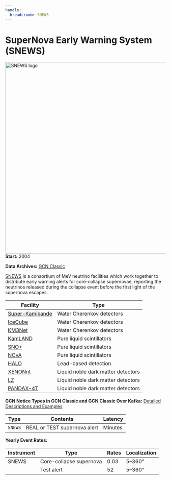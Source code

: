 ```yaml
---
handle:
  breadcrumb: SNEWS
---
```



# SuperNova Early Warning System (SNEWS)

<img
  src={logo}
  width="800"
  height="600"
  align="right"
  alt="SNEWS logo"
  className="grid-col-6 mobile-lg:grid-col-4 tablet:grid-col-2 desktop:grid-col-3 height-auto"
/>

**Start:** 2004

**Data Archives:**
[GCN Classic](https://gcn.gsfc.nasa.gov/snews_trans.html)

[SNEWS](https://snews2.org/) is a consortium of MeV neutrino facilities which work together to distribute early warning alerts for core-collapse supernovae, reporting the neutrinos released during the collapse event before the first light of the supernova escapes.

| Facility                                                             | Type                               |
| -------------------------------------------------------------------- | ---------------------------------- |
| [Super-Kamikande](https://www-sk.icrr.u-tokyo.ac.jp/sk/index-e.html) | Water Cherenkov detectors          |
| [IceCube](https://icecube.wisc.edu/)                                 | Water Cherenkov detectors          |
| [KM3Net](https://www.km3net.org/)                                    | Water Cherenkov detectors          |
| [KamLAND](http://kamland.stanford.edu/)                              | Pure liquid scintillators          |
| [SNO+](https://snoplus.phy.queensu.ca/)                              | Pure liquid scintillators          |
| [NOvA](https://novaexperiment.fnal.gov/)                             | Pure liquid scintillators          |
| [HALO](https://www.snolab.ca/halo/detailedPhysics.html)              | Lead-based detection               |
| [XENONnt](https://science.purdue.edu/xenon1t/?tag=xenonnt)           | Liquid noble dark matter detectors |
| [LZ](https://lz.lbl.gov/)                                            | Liquid noble dark matter detectors |
| [PANDAX-4T](https://pandax.sjtu.edu.cn/)                             | Liquid noble dark matter detectors |

**GCN Notice Types in GCN Classic and GCN Classic Over Kafka:**
[Detailed Descriptions and Examples](https://gcn.gsfc.nasa.gov/snews.html)

| Type    | Contents                     | Latency |
| ------- | ---------------------------- | ------- |
| `SNEWS` | REAL or TEST supernova alert | Minutes |

**Yearly Event Rates:**

<div className="overflow-table">

| Instrument | Type                    | Rates | Localization |
| ---------- | ----------------------- | ----- | ------------ |
| SNEWS      | Core-collapse supernova | 0.03  | 5–360°       |
|            | Test alert              | 52    | 5–360°       |

</div>
